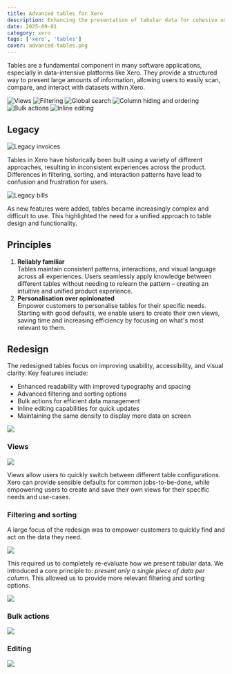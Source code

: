 ```yaml
---
title: Advanced tables for Xero
description: Enhancing the presentation of tabular data for cohesive user experiences.
date: 2025-09-01
category: xero
tags: ['xero', 'tables']
cover: advanced-tables.png
---
```


Tables are a fundamental component in many software applications, especially in data-intensive platforms like Xero. They provide a structured way to present large amounts of information, allowing users to easily scan, compare, and interact with datasets within Xero.


<Grid columns={3} maxWidth="800px" >

![Views](highlight-views.png 'Custom views')
![Filtering](highlight-filtering.png 'Filtering')
![Global search](highlight-search.png 'Global search')
![Column hiding and ordering](highlight-columns.png 'Column hiding and ordering')
![Bulk actions](highlight-bulk.png 'Bulk actions')
![Inline editing](highlight-editing.png 'Inline editing')

</Grid>


## Legacy

![Legacy invoices](legacy-invoices.png)

Tables in Xero have historically been built using a variety of different approaches, resulting in inconsistent experiences across the product. Differences in filtering, sorting, and interaction patterns have lead to confusion and frustration for users.

![Legacy bills](legacy-bills.png)

As new features were added, tables became increasingly complex and difficult to use. This highlighted the need for a unified approach to table design and functionality.


## Principles

1. **Reliably familiar**\
Tables maintain consistent patterns, interactions, and visual language across all experiences.
Users seamlessly apply knowledge between different tables without needing to relearn the pattern – creating an intuitive and unified product experience.
2. **Personalisation over opinionated**\
Empower customers to personalise tables for their specific needs. Starting with good defaults, we enable users to create their own views, saving time and increasing efficiency by focusing on what's most relevant to them.

## Redesign

The redesigned tables focus on improving usability, accessibility, and visual clarity. Key features include:
- Enhanced readability with improved typography and spacing
- Advanced filtering and sorting options
- Bulk actions for efficient data management
- Inline editing capabilities for quick updates
- Maintaining the same density to display more data on screen

![](invoices.png)

### Views

![](views.png)

Views allow users to quickly switch between different table configurations. Xero can provide sensible defaults for common jobs-to-be-done, while empowering users to create and save their own views for their specific needs and use-cases.

### Filtering and sorting

A large focus of the redesign was to empower customers to quickly find and act on the data they need. 

![](filter-pills.png)

This required us to completely re-evaluate how we present tabular data. We introduced a core principle to: *present only a single piece of data per column.*
This allowed us to provide more relevant filtering and sorting options.


![](filtering.png)

### Bulk actions

![](bulk-selection.png)


### Editing

![](editing.png)
